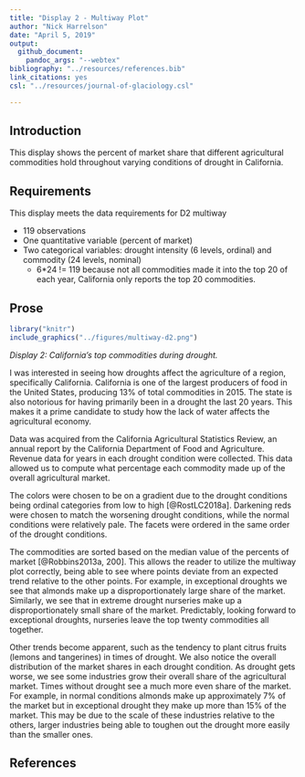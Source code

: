 ```yaml
---
title: "Display 2 - Multiway Plot"
author: "Nick Harrelson"
date: "April 5, 2019"
output: 
  github_document: 
    pandoc_args: "--webtex"
bibliography: "../resources/references.bib"
link_citations: yes
csl: "../resources/journal-of-glaciology.csl"

---
```

## Introduction  

This display shows the percent of market share that different agricultural commodities hold throughout varying conditions of drought in California. 

## Requirements 

This display meets the data requirements for D2 multiway

- 119 observations 
- One quantitative variable (percent of market) 
- Two categorical variables: drought intensity (6 levels, ordinal) and commodity (24 levels, nominal) 
    + 6*24 != 119 because not all commodities made it into the top 20 of each year, California only reports the top 20 commodities.

## Prose

```r
library("knitr")
include_graphics("../figures/multiway-d2.png")
```
*Display 2: California's top commodities during drought.* 

I was interested in seeing how droughts affect the agriculture of a region, specifically California. California is one of the largest producers of food in the United States, producing 13% of total commodities in 2015. The state is also notorious for having primarily been in a drought the last 20 years. This makes it a prime candidate to study how the lack of water affects the agricultural economy. 

Data was acquired from the California Agricultural Statistics Review, an annual report by the California Department of Food and Agriculture. Revenue data for years in each drought condition were collected. This data allowed us to compute what percentage each commodity made up of the overall agricultural market. 

The colors were chosen to be on a gradient due to the drought conditions being ordinal categories from low to high [@RostLC2018a]. Darkening reds were chosen to match the worsening drought conditions, while the normal conditions were relatively pale. The facets were ordered in the same order of the drought conditions. 

The commodities are sorted based on the median value of the percents of market [@Robbins2013a, 200]. This allows the reader to utilize the multiway plot correctly, being able to see where points deviate from an expected trend relative to the other points. For example, in exceptional droughts we see that almonds make up a disproportionately large share of the market. Similarly, we see that in extreme drought nurseries make up a disproportionately small share of the market. Predictably, looking forward to exceptional droughts, nurseries leave the top twenty commodities all together. 

Other trends become apparent, such as the tendency to plant citrus fruits (lemons and tangerines) in times of drought. We also notice the overall distribution of the market shares in each drought condition. As drought gets worse, we see some industries grow their overall share of the agricultural market. Times without drought see a much more even share of the market. For example, in normal conditions almonds make up approximately 7% of the market but in exceptional drought they make up more than 15% of the market. This may be due to the scale of these industries relative to the others, larger industries being able to toughen out the drought more easily than the smaller ones.

## References

<div id="refs"></div>
